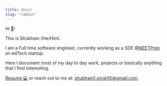 ```yaml
---
title: About
slug: "/about"
---
```



Hi 👋!

This is Shubham (He/Him).

I am a Full time software engineer, currently working as a SDE [@NEETPrep](https://neetprep.com) an edTech startup. 

Here I document most of my day to day work, projects or basically anything that I find interesting.

[Resume 💻](https://drive.google.com/file/d/1-30-lQQDTlTlg4RYLaxor-BToSGZ2gag/view?usp=sharing) or reach out to me at: [shubham1.singh15@gmail.com](mailto:shubham1.singh15@gmail.com). 